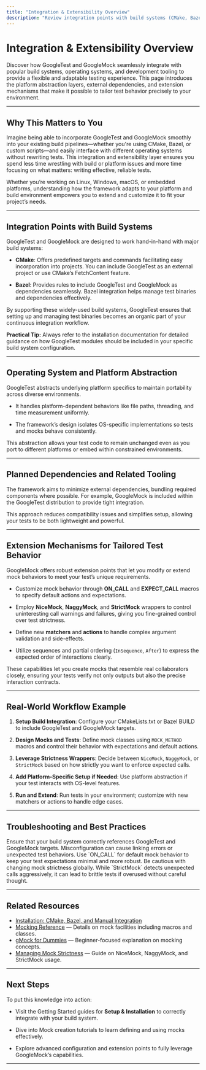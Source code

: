 ```yaml
---
title: "Integration & Extensibility Overview"
description: "Review integration points with build systems (CMake, Bazel), operating systems, and related tooling. Learn about platform abstraction, planned dependencies, and the extension mechanisms for tailored test behavior."
---
```


# Integration & Extensibility Overview

Discover how GoogleTest and GoogleMock seamlessly integrate with popular build systems, operating systems, and development tooling to provide a flexible and adaptable testing experience. This page introduces the platform abstraction layers, external dependencies, and extension mechanisms that make it possible to tailor test behavior precisely to your environment.

---

## Why This Matters to You

Imagine being able to incorporate GoogleTest and GoogleMock smoothly into your existing build pipelines—whether you're using CMake, Bazel, or custom scripts—and easily interface with different operating systems without rewriting tests. This integration and extensibility layer ensures you spend less time wrestling with build or platform issues and more time focusing on what matters: writing effective, reliable tests.

Whether you’re working on Linux, Windows, macOS, or embedded platforms, understanding how the framework adapts to your platform and build environment empowers you to extend and customize it to fit your project’s needs.

---

## Integration Points with Build Systems

GoogleTest and GoogleMock are designed to work hand-in-hand with major build systems:

- **CMake**: Offers predefined targets and commands facilitating easy incorporation into projects. You can include GoogleTest as an external project or use CMake’s FetchContent feature.

- **Bazel**: Provides rules to include GoogleTest and GoogleMock as dependencies seamlessly. Bazel integration helps manage test binaries and dependencies effectively.

By supporting these widely-used build systems, GoogleTest ensures that setting up and managing test binaries becomes an organic part of your continuous integration workflow.

**Practical Tip:** Always refer to the installation documentation for detailed guidance on how GoogleTest modules should be included in your specific build system configuration.

---

## Operating System and Platform Abstraction

GoogleTest abstracts underlying platform specifics to maintain portability across diverse environments.

- It handles platform-dependent behaviors like file paths, threading, and time measurement uniformly.

- The framework’s design isolates OS-specific implementations so tests and mocks behave consistently.

This abstraction allows your test code to remain unchanged even as you port to different platforms or embed within constrained environments.

---

## Planned Dependencies and Related Tooling

The framework aims to minimize external dependencies, bundling required components where possible. For example, GoogleMock is included within the GoogleTest distribution to provide tight integration.

This approach reduces compatibility issues and simplifies setup, allowing your tests to be both lightweight and powerful.

---

## Extension Mechanisms for Tailored Test Behavior

GoogleMock offers robust extension points that let you modify or extend mock behaviors to meet your test’s unique requirements.

- Customize mock behavior through **ON_CALL** and **EXPECT_CALL** macros to specify default actions and expectations.

- Employ **NiceMock**, **NaggyMock**, and **StrictMock** wrappers to control uninteresting call warnings and failures, giving you fine-grained control over test strictness.

- Define new **matchers** and **actions** to handle complex argument validation and side-effects.

- Utilize sequences and partial ordering (`InSequence`, `After`) to express the expected order of interactions clearly.

These capabilities let you create mocks that resemble real collaborators closely, ensuring your tests verify not only outputs but also the precise interaction contracts.

---

## Real-World Workflow Example

1. **Setup Build Integration**: Configure your CMakeLists.txt or Bazel BUILD to include GoogleTest and GoogleMock targets.

2. **Design Mocks and Tests**: Define mock classes using `MOCK_METHOD` macros and control their behavior with expectations and default actions.

3. **Leverage Strictness Wrappers**: Decide between `NiceMock`, `NaggyMock`, or `StrictMock` based on how strictly you want to enforce expected calls.

4. **Add Platform-Specific Setup if Needed**: Use platform abstraction if your test interacts with OS-level features.

5. **Run and Extend**: Run tests in your environment; customize with new matchers or actions to handle edge cases.

---

## Troubleshooting and Best Practices

<Tip>
Ensure that your build system correctly references GoogleTest and GoogleMock targets. Misconfiguration can cause linking errors or unexpected test behaviors.
</Tip>

<Tip>
Use `ON_CALL` for default mock behavior to keep your test expectations minimal and more robust.
</Tip>

<Warning>
Be cautious with changing mock strictness globally. While `StrictMock` detects unexpected calls aggressively, it can lead to brittle tests if overused without careful thought.
</Warning>

---

## Related Resources

- [Installation: CMake, Bazel, and Manual Integration](https://google.github.io/googletest/getting-started/setup-installation/installation-modes)
- [Mocking Reference](https://google.github.io/googletest/reference/mocking.html) — Details on mock facilities including macros and classes.
- [gMock for Dummies](https://google.github.io/googletest/gmock_for_dummies.html) — Beginner-focused explanation on mocking concepts.
- [Managing Mock Strictness](https://google.github.io/googletest/guides/mocking-best-practices/mock-strictness.html) — Guide on NiceMock, NaggyMock, and StrictMock usage.

---

## Next Steps

To put this knowledge into action:

- Visit the Getting Started guides for **Setup & Installation** to correctly integrate with your build system.

- Dive into Mock creation tutorials to learn defining and using mocks effectively.

- Explore advanced configuration and extension points to fully leverage GoogleMock’s capabilities.

---